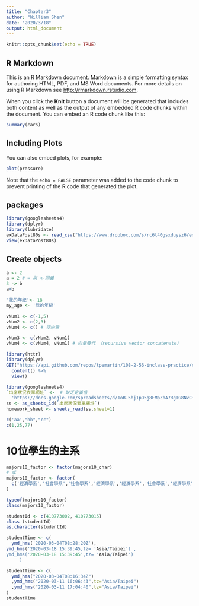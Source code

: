 ```yaml
---
title: "Chapter3"
author: "William Shen"
date: "2020/3/18"
output: html_document
---
```


```r
knitr::opts_chunk$set(echo = TRUE)
```

## R Markdown

This is an R Markdown document. Markdown is a simple formatting syntax for authoring HTML, PDF, and MS Word documents. For more details on using R Markdown see <http://rmarkdown.rstudio.com>.

When you click the **Knit** button a document will be generated that includes both content as well as the output of any embedded R code chunks within the document. You can embed an R code chunk like this:

```r
summary(cars)
```

## Including Plots

You can also embed plots, for example:

```r
plot(pressure)
```

Note that the `echo = FALSE` parameter was added to the code chunk to prevent printing of the R code that generated the plot.


## packages

```r
library(googlesheets4)
library(dplyr)
library(lubridate)
exDataPost80s <- read_csv("https://www.dropbox.com/s/rc6t40gsxduysz6/exDataPost80s.csv?dl=1")
View(exDataPost80s)

```
##  Create objects 
```r
a <- 2
a = 2 # = 與 <-同義
3 -> b
a+b
```

```r
'我的年紀'<- 18
my_age <- '我的年紀'
```
```r
vNum1 <- c(-1,5)
vNum2 <- c(2,3)
vNum4 <- c() # 空向量
```

```r
vNum3 <- c(vNum2, vNum1)
vNum4 <- c(vNum4, vNum1) # 向量疊代 （recursive vector concatenate）
```

```r
library(httr)
library(dplyr)
GET("https://api.github.com/repos/tpemartin/108-2-56-inclass-practice/commits") %>%
  content() %>%
  View()
```

```r
library(googlesheets4)
`出席狀況表單網址` <-  # 缺乏定義值
  'https://docs.google.com/spreadsheets/d/1oB-5hj1pO5g8FMpZbA7RgIG8NvCRx6WvLPwvleCEV4Q/edit#gid=987577191'
ss <- as_sheets_id(`出席狀況表單網址`)
homework_sheet <- sheets_read(ss,sheet=1)
```


```r
c('aa',"bb","cc")
c(1,25,77)
```

# 10位學生的主系
```r

majors10_factor <- factor(majors10_char)
# 或
majors10_factor <- factor(
  c('經濟學系','社會學系','社會學系','經濟學系','經濟學系','社會學系','經濟學系','經濟學系','經濟學系','社會學系')
)

typeof(majors10_factor)
class(majors10_factor)
```
```r
studentId <- c(410773002, 410773015)
class (studentId)
as.character(studentId)
```

```r
studentTime <- c(
  ymd_hms('2020-03-04T08:28:20Z'),
ymd_hms('2020-03-18 15:39:45,tz= 'Asia/Taipei') ,
ymd_hms('2020-03-18 15:39:45',tz= 'Asia/Taipei')
     )
```
```r
studentTime <- c(
  ymd_hms("2020-03-04T08:16:34Z") 
  ,ymd_hms("2020-03-11 16:06:43",tz="Asia/Taipei")
  ,ymd_hms("2020-03-11 17:04:40",tz="Asia/Taipei")
)
studentTime
```



